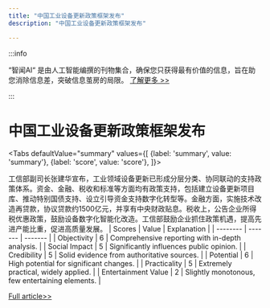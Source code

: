 ```yaml
---
title: "中国工业设备更新政策框架发布"
description: "中国工业设备更新政策框架发布"

---
```



:::info

“智闻AI“ 是由人工智能编撰的刊物集合，确保您只获得最有价值的信息，旨在助您消除信息差，突破信息茧房的局限。  [了解更多 >>](/)

:::

# 中国工业设备更新政策框架发布


<Tabs
	defaultValue="summary"
	values={[
	{label: 'summary', value: 'summary'},
	{label: 'score', value: 'score'},
]}>
<TabItem value="summary">


工信部副司长张建华宣布，工业领域设备更新已形成分层分类、协同联动的支持政策体系。资金、金融、税收和标准等方面均有政策支持，包括建立设备更新项目库、推动特别国债支持、设立引导资金支持数字化转型等。金融方面，实施技术改造再贷款，协议贷款约1500亿元，并享有中央财政贴息。税收上，公告企业所得税优惠政策，鼓励设备数字化智能化改造。工信部鼓励企业抓住政策机遇，提高先进产能比重，促进高质量发展。
</TabItem>
<TabItem value="score">
	| Scores     | Value   | Explanation |
	| -------- | ------- | ------- |
	| Objectivity  | 6    | Comprehensive reporting with in-depth analysis.    |
	| Social Impact | 5     | Significantly influences public opinion.    |
	| Credibility    | 5    | Solid evidence from authoritative sources.    |
	| Potential    | 6    | High potential for significant changes.    |
	| Practicality    | 5    | Extremely practical, widely applied.    |
	| Entertainment Value    | 2    | Slightly monotonous, few entertaining elements.    |
</TabItem>
</Tabs>

[Full article>>](https://readhub.cn/topic/8d8aWiB8YbS)
